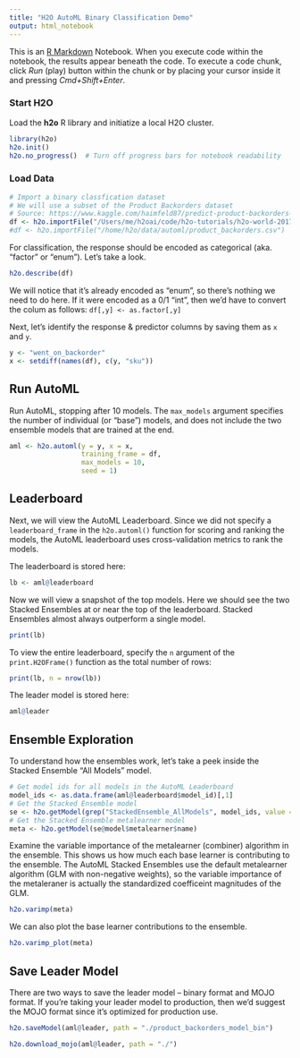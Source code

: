 ```yaml
---
title: "H2O AutoML Binary Classification Demo"
output: html_notebook
---
```


This is an [R Markdown](http://rmarkdown.rstudio.com) Notebook. When you execute code within the notebook, the results appear beneath the code. To execute a code chunk, click *Run* (play) button within the chunk or by placing your cursor inside it and pressing *Cmd+Shift+Enter*. 


### Start H2O

Load the **h2o** R library and initiatize a local H2O cluster.

```r
library(h2o)
h2o.init()
h2o.no_progress()  # Turn off progress bars for notebook readability
```

### Load Data

```r
# Import a binary classfication dataset
# We will use a subset of the Product Backorders dataset
# Source: https://www.kaggle.com/haimfeld87/predict-product-backorders-with-smote-and-rf/data
df <- h2o.importFile("/Users/me/h2oai/code/h2o-tutorials/h2o-world-2017/automl/product_backorders.csv")
#df <- h2o.importFile("/home/h2o/data/automl/product_backorders.csv")
```


For classification, the response should be encoded as categorical (aka. "factor" or "enum"). Let's take a look.
```r
h2o.describe(df)
```
We will notice that it's already encoded as "enum", so there's nothing we need to do here.  If it were encoded as a 0/1 "int", then we'd have to convert the colum as follows:  `df[,y] <- as.factor[,y]`


Next, let's identify the response & predictor columns by saving them as `x` and `y`.
```r
y <- "went_on_backorder"
x <- setdiff(names(df), c(y, "sku"))
```


## Run AutoML 

Run AutoML, stopping after 10 models.  The `max_models` argument specifies the number of individual (or "base") models, and does not include the two ensemble models that are trained at the end.
```r
aml <- h2o.automl(y = y, x = x,
                  training_frame = df,
                  max_models = 10,
                  seed = 1)
```


## Leaderboard

Next, we will view the AutoML Leaderboard.  Since we did not specify a `leaderboard_frame` in the `h2o.automl()` function for scoring and ranking the models, the AutoML leaderboard uses cross-validation metrics to rank the models.

The leaderboard is stored here:
```r
lb <- aml@leaderboard
```

Now we will view a snapshot of the top models.  Here we should see the two Stacked Ensembles at or near the top of the leaderboard.  Stacked Ensembles almost always outperform a single model.
```r
print(lb)
```

To view the entire leaderboard, specify the `n` argument of the `print.H2OFrame()` function as the total number of rows:
```r
print(lb, n = nrow(lb))
```

The leader model is stored here:
```r
aml@leader
```


## Ensemble Exploration

To understand how the ensembles work, let's take a peek inside the Stacked Ensemble "All Models" model.


```r
# Get model ids for all models in the AutoML Leaderboard
model_ids <- as.data.frame(aml@leaderboard$model_id)[,1]
# Get the Stacked Ensemble model
se <- h2o.getModel(grep("StackedEnsemble_AllModels", model_ids, value = TRUE)[1])
# Get the Stacked Ensemble metalearner model
meta <- h2o.getModel(se@model$metalearner$name)
```

Examine the variable importance of the metalearner (combiner) algorithm in the ensemble.  This shows us how much each base learner is contributing to the ensemble. The AutoML Stacked Ensembles use the default metalearner algorithm (GLM with non-negative weights), so the variable importance of the metaleraner is actually the standardized coefficeint magnitudes of the GLM. 
```r
h2o.varimp(meta)
```

We can also plot the base learner contributions to the ensemble.
```r
h2o.varimp_plot(meta)
```

## Save Leader Model
There are two ways to save the leader model -- binary format and MOJO format.  If you're taking your leader model to production, then we'd suggest the MOJO format since it's optimized for production use.
```r
h2o.saveModel(aml@leader, path = "./product_backorders_model_bin")
```

```r
h2o.download_mojo(aml@leader, path = "./")
```

